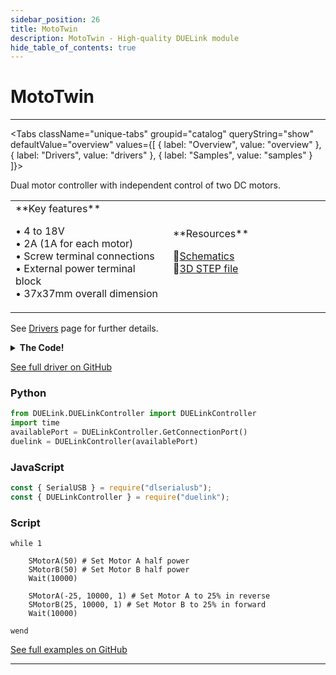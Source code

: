 ```yaml
---
sidebar_position: 26
title: MotoTwin
description: MotoTwin - High-quality DUELink module
hide_table_of_contents: true
---
```



# MotoTwin

<ImageSection 
  product="acmototwin-b"
  tagline="Dual Motor Controller"
/>

---

<Tabs className="unique-tabs" groupid="catalog" queryString="show" defaultValue="overview"
  values={[
    {
        label: "Overview",
        value: "overview"
    },
    {
        label: "Drivers",
        value: "drivers"
    },
    {
        label: "Samples",
        value: "samples"
    }
]}>

<TabItem value="overview">

Dual motor controller with independent control of two DC motors.

<table><td width='50%'>
**Key features**

• 4 to 18V<br/>
• 2A (1A for each motor)<br/>
• Screw terminal connections<br/>
• External power terminal block<br/>
• 37x37mm overall dimension<br/>

</td><td width='50%'>
**Resources**
 
📄[Schematics](/sch/gdl-acmototwin-b.pdf)<br/>
🔩[3D STEP file](/3d/gdl-acmototwin-b.step)<br/>
</td></table>

</TabItem>

<TabItem value="drivers">

See [Drivers](/docs/engine/drivers) page for further details.

<details>
<summary><strong>The Code!</strong></summary>

**MotoTwin Driver**

```text
##### MotoTwin Driver #####

fn DVer()
    return 1.0
fend

# Pin 8: Sleep, active low
# Pin 9: Fault, active low
# Pin 4,5: A+, A-
# Pin 6,7: B+, B-

fn Init()
    DWrite(8,1)# No sleep!
    Freq(4, 500, 0, 0)
    Freq(5, 500, 0, 0)
    Freq(6, 500, 0, 0)
    Freq(7, 500, 0, 0)
fend

fn SMotorA(s)
    if (s > 0)
        Freq(5, 500, 0, 0)
        Freq(4, 500, 0, s / 100)
    else
        s = s * -1
        Freq(4, 500, 0, 0)
        Freq(5, 500, 0, s / 100)
    end
fend

fn SMotorB(s)
    if (s > 0)
        Freq(7, 500, 0, 0)
        Freq(6, 500, 0, s / 100)
    else
        s = s * -1
        Freq(6, 500, 0, 0)
        Freq(7, 500, 0, s / 100)
    end
fend

Init()

####################

```

</details>

[See full driver on GitHub](https://github.com/ghi-electronics/duelink-website/tree/main/static/code/drivers)

</TabItem>

<TabItem value="samples">

### Python

```python
from DUELink.DUELinkController import DUELinkController
import time
availablePort = DUELinkController.GetConnectionPort()
duelink = DUELinkController(availablePort)
```

### JavaScript

```javascript
const { SerialUSB } = require("dlserialusb");
const { DUELinkController } = require("duelink");
```

### Script

```text
while 1

    SMotorA(50) # Set Motor A half power
    SMotorB(50) # Set Motor B half power
    Wait(10000)

    SMotorA(-25, 10000, 1) # Set Motor A to 25% in reverse
    SMotorB(25, 10000, 1) # Set Motor B to 25% in forward
    Wait(10000)

wend
```

[See full examples on GitHub](https://github.com/ghi-electronics/duelink-website/tree/main/static/code/samples)

</TabItem>

</Tabs>

---

<OrderSection
    product="DUELink MotoTwin"
    partnumber="GDL-ACMOTOTWIN-B"
    price="$0.00"
/>
